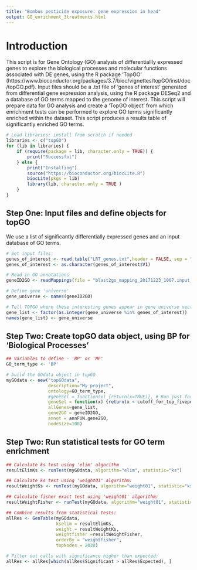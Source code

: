 ```yaml
---
title: "Bombus pesticide exposure: gene expression in head"
output: GO_enrichment_3treatments.html
---
```

# Introduction 
This script is for Gene Ontology (GO) analysis of differentiallly expressed genes to explore the biological processes and molecular functions associated with DE genes, using the R package 'TopGO' (https://www.bioconductor.org/packages/3.7/bioc/vignettes/topGO/inst/doc/topGO.pdf).
Input files should be a .txt file of 'genes of interest' generated from differential gene expression analysis, using the R package DESeq2 and a database of GO terms mapped to the genome of interest. 
This script will prepare data for GO analysis and create a 'TopGO object' from which enrichment tests can be performed to explore GO terms significantly enriched within the dataset. 
This script produces a results table of significantly enriched GO terms.

```r
# Load libraries; install from scratch if needed
libraries <- c("topGO")
for (lib in libraries) {
    if (require(package = lib, character.only = TRUE)) {
        print("Successful")
    } else {
        print("Installing")
        source("https://bioconductor.org/biocLite.R")
        biocLite(pkgs = lib)
        library(lib, character.only = TRUE )
    }
}
```

## Step One: Input files and define objects for topGO

We use a list of significantly differentially expressed genes and an input database of GO terms.
```r
# Set input files:
genes_of_interest <- read.table("LRT_genes.txt",header = FALSE, sep = "\t")
genes_of_interest <- as.character(genes_of_interest$V1)

# Read in GO annotations
geneID2GO <- readMappings(file = "blast2go_mapping_20171223_1007.input_database_for_topGO.txt")

# Define gene 'universe'
gene_universe <- names(geneID2GO) 

# Tell TOPGO where these interesting genes appear in gene universe vector
gene_list <- factor(as.integer(gene_universe %in% genes_of_interest))
names(gene_list) <- gene_universe

```

## Step Two: Create topGO data object, using BP for 'Biological Processes'
```r
## Variables to define - 'BP' or 'MF'
GO_term_type <- 'BP'

# build the GOdata object in topGO
myGOdata <- new("topGOdata", 
                description="My project", 
                ontology=GO_term_type, 
                #geneSel = function(x) {return(x=TRUE)}, # Run just for ks test
                geneSel = function(x) {return(x < cutoff_for_top_fivepercent)}, # only used for fisher test
                allGenes=gene_list,  
                gene2GO = geneID2GO, 
                annot = annFUN.gene2GO, 
                nodeSize=100)

```

## Step Two: Run statistical tests for GO term enrichment
```r
## Calculate ks test using 'elim' algorithm
resultElimKs <- runTest(myGOdata, algorithm="elim", statistic="ks")

## Calculate ks test using 'weight01' algorithm:
resultWeightKs <- runTest(myGOdata, algorithm="weight01", statistic="ks")

## Calculate fisher exact test using 'weight01' algorithm:
resultWeightFisher <- runTest(myGOdata, algorithm="weight01", statistic="fisher")

## Combine results from statistical tests:
allRes <- GenTable(myGOdata, 
                   kselim = resultElimKs, 
                   weight = resultWeightKs, 
                   weightfisher =resultWeightFisher,
                   orderBy = "weightfisher", 
                   topNodes = 2038) 

# Filter out calls with significance higher than expected:
allRes <- allRes[which(allRes$Significant > allRes$Expected), ]

```













